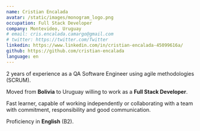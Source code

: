 ```yaml
---
name: Cristian Encalada
avatar: /static/images/monogram_logo.png
occupation: Full Stack Developer
company: Montevideo, Uruguay
# email: cris.encalada.camargo@gmail.com
# twitter: https://twitter.com/Twitter
linkedin: https://www.linkedin.com/in/cristian-encalada-45099616a/
github: https://github.com/cristian-encalada
language: en
---
```


2 years of experience as a QA Software Engineer using agile methodologies (SCRUM).

Moved from **Bolivia** to Uruguay willing to work as a **Full Stack Developer**.

Fast learner, capable of working independently or collaborating with a team with commitment, responsibility and good communication.

Proficiency in **English** (B2).